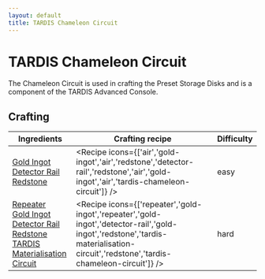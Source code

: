 ```yaml
---
layout: default
title: TARDIS Chameleon Circuit
---
```



TARDIS Chameleon Circuit
===================

The Chameleon Circuit is used in crafting the Preset Storage Disks and is a component of the TARDIS Advanced Console.

## Crafting

| Ingredients | Crafting recipe | Difficulty |
| ----------- | --------------- | ------------- |
| [Gold Ingot](https://minecraft.wiki/w/Gold_Ingot)<br/>[Detector Rail](https://minecraft.wiki/w/Detector_Rail)<br/>[Redstone](https://minecraft.wiki/w/Redstone) | <Recipe icons={['air','gold-ingot','air','redstone','detector-rail','redstone','air','gold-ingot','air','tardis-chameleon-circuit']} /> | easy |
| [Repeater](https://minecraft.wiki/w/Repeater)<br/>[Gold Ingot](https://minecraft.wiki/w/Gold_Ingot)<br/>[Detector Rail](https://minecraft.wiki/w/Detector_Rail)<br/>[Redstone](https://minecraft.wiki/w/Redstone)<br/>[TARDIS Materialisation Circuit](/recipes/console-circuits/tardis-materialisation-circuit) | <Recipe icons={['repeater','gold-ingot','repeater','gold-ingot','detector-rail','gold-ingot','redstone','tardis-materialisation-circuit','redstone','tardis-chameleon-circuit']} /> | hard |
